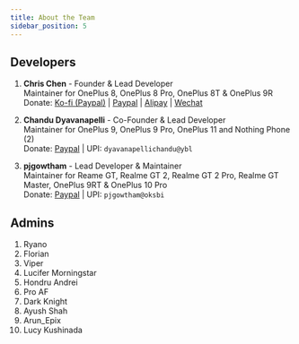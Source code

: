 ```yaml
---
title: About the Team
sidebar_position: 5
---
```


## Developers

1. **Chris Chen** - Founder & Lead Developer <br/>
Maintainer for OnePlus 8, OnePlus 8 Pro, OnePlus 8T & OnePlus 9R<br />
Donate: [Ko-fi (Paypal)](https://ko-fi.com/NamelessAOSP) | [Paypal](https://www.paypal.me/cjh1356) | [Alipay](https://i.imgur.com/1q7UBqA.png) | [Wechat](https://i.imgur.com/ERBKrtN.png)

2. **Chandu Dyavanapelli** - Co-Founder & Lead Developer <br/>
Maintainer for OnePlus 9, OnePlus 9 Pro, OnePlus 11 and Nothing Phone (2)<br />
Donate: [Paypal](https://www.paypal.me/ChanduDyavanapelli) | UPI: `dyavanapellichandu@ybl`

3. **pjgowtham** - Lead Developer & Maintainer <br/>
Maintainer for Reame GT, Realme GT 2, Realme GT 2 Pro, Realme GT Master, OnePlus 9RT & OnePlus 10 Pro<br />
Donate: [Paypal](https://www.paypal.me/pjgowtham) | UPI: `pjgowtham@oksbi`

## Admins

1. Ryano
2. Florian
3. Viper
4. Lucifer Morningstar
5. Hondru Andrei
6. Pro AF
7. Dark Knight
8. Ayush Shah
9. Arun_Epix
10. Lucy Kushinada